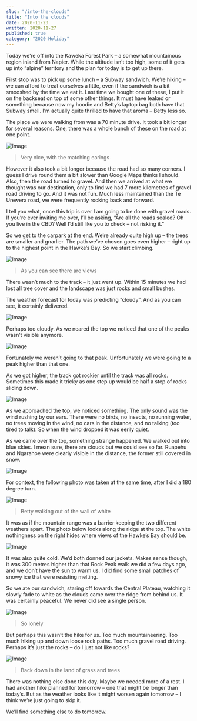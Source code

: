```yaml
---
slug: "/into-the-clouds"
title: "Into the clouds"
date: 2020-11-23
written: 2020-11-27
published: true
category: "2020 Holiday"
---
```


Today we’re off into the Kaweka Forest Park – a somewhat mountainous region inland from Napier. While the altitude isn’t too high, some of it gets up into “alpine” territory and the plan for today is to get up there.

First stop was to pick up some lunch – a Subway sandwich. We’re hiking – we can afford to treat ourselves a little, even if the sandwich is a bit smooshed by the time we eat it. Last time we bought one of these, I put it on the backseat on top of some other things. It must have leaked or something because now my hoodie and Betty’s laptop bag both have that Subway smell. I’m actually quite thrilled to have that aroma – Betty less so.

The place we were walking from was a 70 minute drive. It took a bit longer for several reasons. One, there was a whole bunch of these on the road at one point.

![Image](img_20201123_111841.jpg)

> Very nice, with the matching earings

However it also took a bit longer because the road had so many corners. I guess I drive round them a bit slower than Google Maps thinks I should. Also, then the road turned to gravel. And then we arrived at what we thought was our destination, only to find we had 7 more kilometres of gravel road driving to go. And it was not fun. Much less maintained than the Te Urewera road, we were frequently rocking back and forward.

I tell you what, once this trip is over I am going to be done with gravel roads. If you’re ever inviting me over, I’ll be asking, “Are all the roads sealed? Oh you live in the CBD? Well I’d still like you to check – not risking it.”

So we get to the carpark at the end. We’re already quite high up – the trees are smaller and gnarlier. The path we’ve chosen goes even higher – right up to the highest point in the Hawke’s Bay. So we start climbing.

![Image](img_20201123_123606.jpg)

> As you can see there are views

There wasn’t much to the track – it just went up. Within 15 minutes we had lost all tree cover and the landscape was just rocks and small bushes.

The weather forecast for today was predicting “cloudy”. And as you can see, it certainly delivered.

![Image](img_20201123_130306.jpg)

Perhaps too cloudy. As we neared the top we noticed that one of the peaks wasn’t visible anymore.

![Image](img_20201123_130736.jpg)

Fortunately we weren’t going to that peak. Unfortunately we were going to a peak higher than that one.

As we got higher, the track got rockier until the track was all rocks. Sometimes this made it tricky as one step up would be half a step of rocks sliding down.

![Image](img_20201123_131225.jpg)

As we approached the top, we noticed something. The only sound was the wind rushing by our ears. There were no birds, no insects, no running water, no trees moving in the wind, no cars in the distance, and no talking (too tired to talk). So when the wind dropped it was eerily quiet.

As we came over the top, something strange happened. We walked out into blue skies. I mean sure, there are clouds but we could see so far. Ruapehu and Ngarahoe were clearly visible in the distance, the former still covered in snow.

![Image](img_20201123_135427.jpg)

For context, the following photo was taken at the same time, after I did a 180 degree turn.

![Image](img_20201123_134506.jpg)

> Betty walking out of the wall of white

It was as if the mountain range was a barrier keeping the two different weathers apart. The photo below looks along the ridge at the top. The white nothingness on the right hides where views of the Hawke’s Bay should be.

![Image](img_20201123_140338.jpg)

It was also quite cold. We’d both donned our jackets. Makes sense though, it was 300 metres higher than that Rock Peak walk we did a few days ago, and we don’t have the sun to warm us. I did find some small patches of snowy ice that were resisting melting.

So we ate our sandwich, staring off towards the Central Plateau, watching it slowly fade to white as the clouds came over the ridge from behind us. It was certainly peaceful. We never did see a single person.

![Image](img_20201123_141629.jpg)

> So lonely

But perhaps this wasn’t the hike for us. Too much mountaineering. Too much hiking up and down loose rock paths. Too much gravel road driving. Perhaps it’s just the rocks – do I just not like rocks?

![Image](img_20201123_161849.jpg)

> Back down in the land of grass and trees

There was nothing else done this day. Maybe we needed more of a rest. I had another hike planned for tomorrow – one that might be longer than today’s. But as the weather looks like it might worsen again tomorrow – I think we’re just going to skip it.

We’ll find something else to do tomorrow.